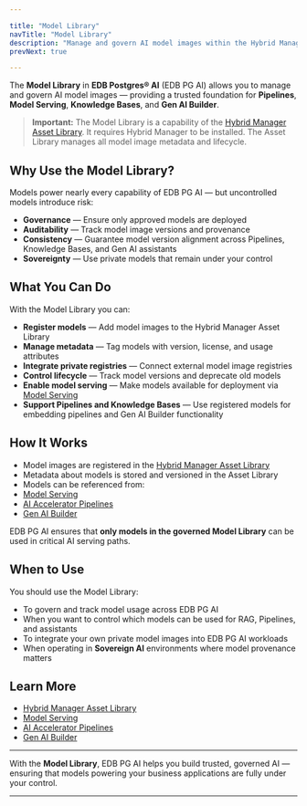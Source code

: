 ```yaml
---

title: "Model Library"
navTitle: "Model Library"
description: "Manage and govern AI model images within the Hybrid Manager Asset Library for use in AI Accelerator Pipelines and Model Serving."
prevNext: true

---
```


The **Model Library** in **EDB Postgres® AI** (EDB PG AI) allows you to manage and govern AI model images — providing a trusted foundation for **Pipelines**, **Model Serving**, **Knowledge Bases**, and **Gen AI Builder**.

> **Important:** The Model Library is a capability of the [Hybrid Manager Asset Library](../../hybrid-manager/using_hybrid_manager/image-management/asset-library.mdx).
It requires Hybrid Manager to be installed. The Asset Library manages all model image metadata and lifecycle.

## Why Use the Model Library?

Models power nearly every capability of EDB PG AI — but uncontrolled models introduce risk:

- **Governance** — Ensure only approved models are deployed
- **Auditability** — Track model image versions and provenance
- **Consistency** — Guarantee model version alignment across Pipelines, Knowledge Bases, and Gen AI assistants
- **Sovereignty** — Use private models that remain under your control

## What You Can Do

With the Model Library you can:

- **Register models** — Add model images to the Hybrid Manager Asset Library
- **Manage metadata** — Tag models with version, license, and usage attributes
- **Integrate private registries** — Connect external model image registries
- **Control lifecycle** — Track model versions and deprecate old models
- **Enable model serving** — Make models available for deployment via [Model Serving](/edb-postgres-ai/ai-factory/model/serving)
- **Support Pipelines and Knowledge Bases** — Use registered models for embedding pipelines and Gen AI Builder functionality

## How It Works

- Model images are registered in the [Hybrid Manager Asset Library](../../hybrid-manager/using_hybrid_manager/image-management/asset-library.mdx)
- Metadata about models is stored and versioned in the Asset Library
- Models can be referenced from:
- [Model Serving](/edb-postgres-ai/ai-factory/model/serving)
- [AI Accelerator Pipelines](/edb-postgres-ai/ai-factory/pipeline)
- [Gen AI Builder](/edb-postgres-ai/ai-factory/gen-ai/builder)

EDB PG AI ensures that **only models in the governed Model Library** can be used in critical AI serving paths.

## When to Use

You should use the Model Library:

- To govern and track model usage across EDB PG AI
- When you want to control which models can be used for RAG, Pipelines, and assistants
- To integrate your own private model images into EDB PG AI workloads
- When operating in **Sovereign AI** environments where model provenance matters

## Learn More

- [Hybrid Manager Asset Library](../../hybrid-manager/using_hybrid_manager/image-management/asset-library.mdx)
- [Model Serving](/edb-postgres-ai/ai-factory/model/serving)
- [AI Accelerator Pipelines](/edb-postgres-ai/ai-factory/pipeline)
- [Gen AI Builder](/edb-postgres-ai/ai-factory/gen-ai/builder)

---

With the **Model Library**, EDB PG AI helps you build trusted, governed AI — ensuring that models powering your business applications are fully under your control.

---
